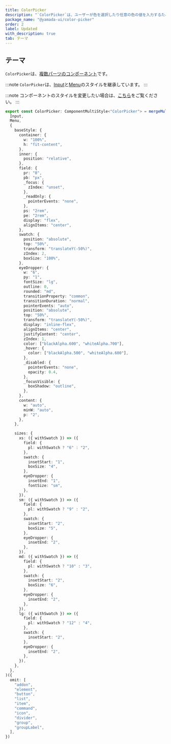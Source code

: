 ```yaml
---
title: ColorPicker
description: "`ColorPicker`は、ユーザーが色を選択したり任意の色の値を入力するために使用されるコンポーネントです。"
package_name: "@yamada-ui/color-picker"
order: 2
label: Updated
with_description: true
tab: テーマ
---
```


## テーマ

`ColorPicker`は、[複数パーツのコンポーネント](/styled-system/theming/component-styles#複数パーツのコンポーネント)です。

:::note
`ColorPicker`は、[Input](/components/forms/input)と[Menu](/components/overlay/menu)のスタイルを継承しています。
:::

:::note
コンポーネントのスタイルを変更したい場合は、[こちら](/styled-system/theming/customize-theme#コンポーネントのスタイルを変更する)をご覧ください。
:::

```ts
export const ColorPicker: ComponentMultiStyle<"ColorPicker"> = mergeMultiStyle(
  Input,
  Menu,
  {
    baseStyle: {
      container: {
        w: "100%",
        h: "fit-content",
      },
      inner: {
        position: "relative",
      },
      field: {
        pr: "8",
        pb: "px",
        _focus: {
          zIndex: "unset",
        },
        _readOnly: {
          pointerEvents: "none",
        },
        ps: "2rem",
        pe: "2rem",
        display: "flex",
        alignItems: "center",
      },
      swatch: {
        position: "absolute",
        top: "50%",
        transform: "translateY(-50%)",
        zIndex: 2,
        boxSize: "100%",
      },
      eyeDropper: {
        w: "6",
        py: "1",
        fontSize: "lg",
        outline: 0,
        rounded: "md",
        transitionProperty: "common",
        transitionDuration: "normal",
        pointerEvents: "auto",
        position: "absolute",
        top: "50%",
        transform: "translateY(-50%)",
        display: "inline-flex",
        alignItems: "center",
        justifyContent: "center",
        zIndex: 1,
        color: ["blackAlpha.600", "whiteAlpha.700"],
        _hover: {
          color: ["blackAlpha.500", "whiteAlpha.600"],
        },
        _disabled: {
          pointerEvents: "none",
          opacity: 0.4,
        },
        _focusVisible: {
          boxShadow: "outline",
        },
      },
      content: {
        w: "auto",
        minW: "auto",
        p: "2",
      },
    },

    sizes: {
      xs: ({ withSwatch }) => ({
        field: {
          pl: withSwatch ? "6" : "2",
        },
        swatch: {
          insetStart: "1",
          boxSize: "4",
        },
        eyeDropper: {
          insetEnd: "1",
          fontSize: "sm",
        },
      }),
      sm: ({ withSwatch }) => ({
        field: {
          pl: withSwatch ? "9" : "2",
        },
        swatch: {
          insetStart: "2",
          boxSize: "5",
        },
        eyeDropper: {
          insetEnd: "2",
        },
      }),
      md: ({ withSwatch }) => ({
        field: {
          pl: withSwatch ? "10" : "3",
        },
        swatch: {
          insetStart: "2",
          boxSize: "6",
        },
        eyeDropper: {
          insetEnd: "2",
        },
      }),
      lg: ({ withSwatch }) => ({
        field: {
          pl: withSwatch ? "12" : "4",
        },
        swatch: {
          insetStart: "2",
        },
        eyeDropper: {
          insetEnd: "2",
        },
      }),
    },
  },
)({
  omit: [
    "addon",
    "element",
    "button",
    "list",
    "item",
    "command",
    "icon",
    "divider",
    "group",
    "groupLabel",
  ],
})
```
